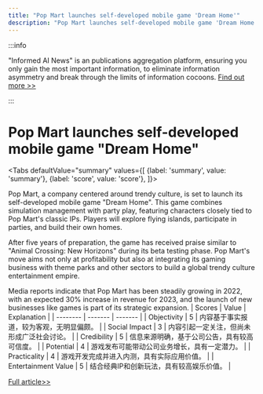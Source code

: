 ```yaml
---
title: "Pop Mart launches self-developed mobile game 'Dream Home'"
description: "Pop Mart launches self-developed mobile game 'Dream Home'"
---
```



:::info

"Informed AI News" is an publications aggregation platform, ensuring you only gain the most important information, to eliminate information asymmetry and break through the limits of information cocoons.  [Find out more >>](/)

:::

# Pop Mart launches self-developed mobile game "Dream Home"


<Tabs
	defaultValue="summary"
	values={[
	{label: 'summary', value: 'summary'},
	{label: 'score', value: 'score'},
]}>
<TabItem value="summary">


Pop Mart, a company centered around trendy culture, is set to launch its self-developed mobile game "Dream Home". This game combines simulation management with party play, featuring characters closely tied to Pop Mart's classic IPs. Players will explore flying islands, participate in parties, and build their own homes.

After five years of preparation, the game has received praise similar to "Animal Crossing: New Horizons" during its beta testing phase. Pop Mart's move aims not only at profitability but also at integrating its gaming business with theme parks and other sectors to build a global trendy culture entertainment empire.

Media reports indicate that Pop Mart has been steadily growing in 2022, with an expected 30% increase in revenue for 2023, and the launch of new businesses like games is part of its strategic expansion.
</TabItem>
<TabItem value="score">
	| Scores     | Value   | Explanation |
	| -------- | ------- | ------- |
	| Objectivity  | 5    | 内容基于事实报道，较为客观，无明显偏颇。    |
	| Social Impact | 3     | 内容引起一定关注，但尚未形成广泛社会讨论。    |
	| Credibility    | 5    | 信息来源明确，基于公司公告，具有较高可信度。    |
	| Potential    | 4    | 游戏发布可能带动公司业务增长，具有一定潜力。    |
	| Practicality    | 4    | 游戏开发完成并进入内测，具有实际应用价值。    |
	| Entertainment Value    | 5    | 结合经典IP和创新玩法，具有较高娱乐价值。    |
</TabItem>
</Tabs>

[Full article>>](https://readhub.cn/topic/8a8VVMvwZ3A)
